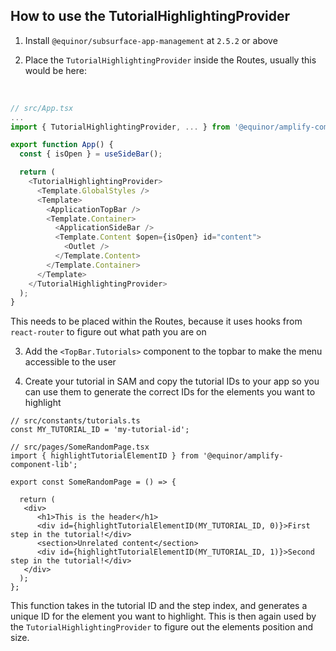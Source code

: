 

## How to use the TutorialHighlightingProvider

1. Install `@equinor/subsurface-app-management` at `2.5.2` or above

2. Place the `TutorialHighlightingProvider` inside the Routes, usually this would be here:

<br />

```typescript dark
// src/App.tsx
...
import { TutorialHighlightingProvider, ... } from '@equinor/amplify-component-lib';

export function App() {
  const { isOpen } = useSideBar();

  return (
    <TutorialHighlightingProvider>
      <Template.GlobalStyles />
      <Template>
        <ApplicationTopBar />
        <Template.Container>
          <ApplicationSideBar />
          <Template.Content $open={isOpen} id="content">
            <Outlet />
          </Template.Content>
        </Template.Container>
      </Template>
    </TutorialHighlightingProvider>
  );
}
```

This needs to be placed within the Routes, because it uses hooks from `react-router` to figure out what path you are on


3. Add the `<TopBar.Tutorials>` component to the topbar to make the menu  accessible to the user


4. Create your tutorial in SAM and copy the tutorial IDs to your app so you can use them to generate the correct IDs for the elements you want to highlight

```tsx dark
// src/constants/tutorials.ts
const MY_TUTORIAL_ID = 'my-tutorial-id';

// src/pages/SomeRandomPage.tsx
import { highlightTutorialElementID } from '@equinor/amplify-component-lib';

export const SomeRandomPage = () => {

  return (
   <div>
      <h1>This is the header</h1>
      <div id={highlightTutorialElementID(MY_TUTORIAL_ID, 0)}>First step in the tutorial!</div>
      <section>Unrelated content</section>
      <div id={highlightTutorialElementID(MY_TUTORIAL_ID, 1)}>Second step in the tutorial!</div>
   </div>
  );
};
```

This function takes in the tutorial ID and the step index, and generates a unique ID for the element you want to highlight. This is then again used by the `TutorialHighlightingProvider` to figure out the elements position and size.